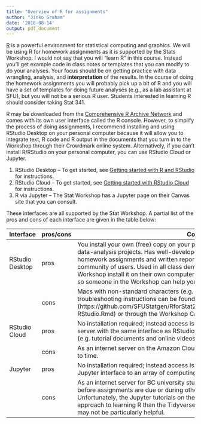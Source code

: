```yaml
---
title: "Overview of R for assignments"
author: "Jinko Graham"
date: '2018-08-14'
output: pdf_document
---
```



[R](http://www.r-project.org) is a powerful environment for
statistical computing and graphics. We will be using R for
homework assignments as it is supported by the Stats Workshop. 
I would not say that you will "learn R" in this course. 
Instead you'll get example code in class notes or templates that you can 
modify to do your analyses. Your focus should be on getting
practice with data wrangling, analysis, and **interpretation**
of the results. In the course of doing the homework assignments
you will probably pick up a bit of R and you will have a set of
templates for doing future analyses (e.g., as a lab assistant 
at SFU), but you will not be a serious R user. Students
interested in learning R should consider taking Stat 341.

R may be downloaded from the 
[Comprehensive R Archive Network](http://cran.r-project.org) 
and comes with its own user interface called the R console.
However, to simplify the process of doing assignments, I recommend installing and using RStudio Desktop 
on your personal computer because it will allow you to integrate text, R code and R output in the documents that you turn in to the Workshop through their Crowdmark online system. 
Alternatively, if you can't install R/RStudio on your personal computer, you can use RStudio Cloud or Jupyter.

1. RStudio Desktop -- To get started, see [Getting started with R and RStudio](https://github.com/SFUStatgen/RforStat2/blob/master/RTutorials/GettingStarted/startR-RStudio.Rmd) for instructions.
2. RStudio Cloud -- To get started, see [Getting started with RStudio Cloud](https://github.com/SFUStatgen/RforStat2/blob/master/RTutorials/GettingStarted/startRStudioCloud.Rmd) for instructions.
3. R via Jupyter -- The Stat Workshop has a Jupyter page on their Canvas site that you can consult. 

These interfaces are all supported by the Stat Workshop. A partial list of the pros and cons of each interface are given in the table below:

| Interface      | pros/cons | Comments                                           |
| -------------- | --------- | -------------------------------------------------- |
RStudio Desktop | pros | You install your own (free) copy on your personal computer that is yours to use for future data-analysis projects. Has well-developed tools for authoring documents such as homework assignments and written reports. Supported by an extensive online community of users. Used in all class demos. The Stats grads/undergrads who staff the Workshop install it on their own computers for their own research and assignments and so someone in the Workshop can help you with installation if you bring in your computer. 
|   | cons  | Macs with non-standard characters (e.g. Chinese) can be trickier to install on but troubleshooting instructions can be found [here] (https://github.com/SFUStatgen/RforStat2/blob/master/RTutorials/GettingStarted/startR-RStudio.Rmd) or through the Workshop Canvas site. |
| RStudio Cloud | pros | No installation required; instead access is through the internet. A CloudFront (Amazon) server with the same interface as RStudio Desktop. Extensive learning materials (e.g. tutorial documents and online videos) are made available.|
|    | cons  | As an internet server on the Amazon Cloud, it may have slowdowns or outages from time to time.|
| Jupyter | pros | No installation required; instead access is through the internet. A UBC server with the Jupyter interface to an array of computing languages, as well as to R.|
|   | cons | As an internet server for BC university students, it may have slowdowns or outages before assignments are due or during other high-volume periods of the semester. Unfortunately, the Jupyter tutorials on the Workshop Canvas site use a different approach to learning R than the Tidyverse approach adopted in Stat 305/605 and so may not be particularly helpful.|


